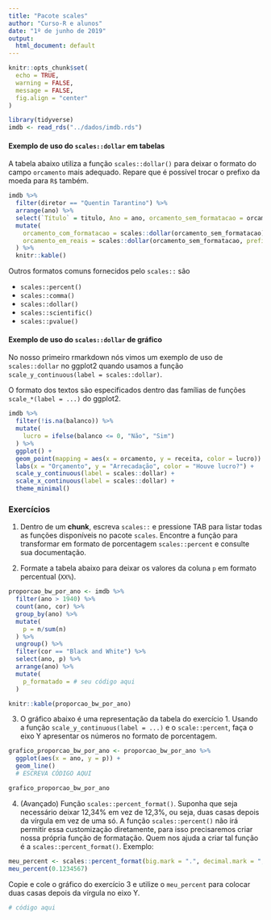 ```yaml
---
title: "Pacote scales"
author: "Curso-R e alunos"
date: "1º de junho de 2019"
output:
  html_document: default
---
```


```r
knitr::opts_chunk$set(
  echo = TRUE, 
  warning = FALSE, 
  message = FALSE,
  fig.align = "center"
)
```

```r
library(tidyverse)
imdb <- read_rds("../dados/imdb.rds")
```

#### Exemplo de uso do `scales::dollar` em tabelas

A tabela abaixo utiliza a função `scales::dollar()` para deixar o formato do campo `orcamento` mais adequado. Repare que é possível trocar o prefixo da moeda para `R$` também.

```r
imdb %>% 
  filter(diretor == "Quentin Tarantino") %>%
  arrange(ano) %>%
  select(`Título` = titulo, Ano = ano, orcamento_sem_formatacao = orcamento) %>%
  mutate(
    orcamento_com_formatacao = scales::dollar(orcamento_sem_formatacao),
    orcamento_em_reais = scales::dollar(orcamento_sem_formatacao, prefix = "R$", big.mark = ".", decimal.mark = ",")
  ) %>%
  knitr::kable()
```


Outros formatos comuns fornecidos pelo `scales::` são

- `scales::percent()`
- `scales::comma()`
- `scales::dollar()`
- `scales::scientific()`
- `scales::pvalue()`


#### Exemplo de uso do `scales::dollar` de gráfico

No nosso primeiro rmarkdown nós vimos um exemplo de uso de `scales::dollar` no ggplot2 quando usamos a função `scale_y_continuous(label = scales::dollar)`. 

O formato dos textos são especificados dentro das famílias de funções `scale_*(label = ...)` do ggplot2.

```r
imdb %>%
  filter(!is.na(balanco)) %>% 
  mutate(
    lucro = ifelse(balanco <= 0, "Não", "Sim")
  ) %>%
  ggplot() +
  geom_point(mapping = aes(x = orcamento, y = receita, color = lucro)) +
  labs(x = "Orçamento", y = "Arrecadação", color = "Houve lucro?") +
  scale_y_continuous(label = scales::dollar) +
  scale_x_continuous(label = scales::dollar) +
  theme_minimal()
```

### Exercícios

1. Dentro de um **chunk**, escreva `scales::` e pressione TAB para listar todas as funções disponíveis no pacote `scales`. Encontre a função para transformar em formato de porcentagem `scales::percent` e consulte sua documentação.

2. Formate a tabela abaixo para deixar os valores da coluna `p` em formato percentual (`XX%`).

```r
proporcao_bw_por_ano <- imdb %>%
  filter(ano > 1940) %>%
  count(ano, cor) %>%
  group_by(ano) %>%
  mutate(
    p = n/sum(n)
  ) %>%
  ungroup() %>%
  filter(cor == "Black and White") %>%
  select(ano, p) %>%
  arrange(ano) %>%
  mutate(
    p_formatado = # seu código aqui
  )

knitr::kable(proporcao_bw_por_ano)
```

3. O gráfico abaixo é uma representação da tabela do exercício 1. Usando a função `scale_y_continuous(label = ...)` e o `scale::percent`, faça o eixo Y apresentar os números no formato de porcentagem.

```r
grafico_proporcao_bw_por_ano <- proporcao_bw_por_ano %>%
  ggplot(aes(x = ano, y = p)) +
  geom_line() 
  # ESCREVA CÓDIGO AQUI

grafico_proporcao_bw_por_ano
```

4. (Avançado) Função `scales::percent_format()`. Suponha que seja necessário deixar 12,34% em vez de 12,3%, ou seja, duas casas depois da vírgula em vez de uma só. A função `scales::percent()` não irá permitir essa customização diretamente, para isso precisaremos criar nossa própria função de formatação. Quem nos ajuda a criar tal função é a `scales::percent_format()`. Exemplo:

```r
meu_percent <- scales::percent_format(big.mark = ".", decimal.mark = ",", accuracy = 0.01)
meu_percent(0.1234567)
```

Copie e cole o gráfico do exercício 3 e utilize o `meu_percent` para colocar duas casas depois da vírgula no eixo Y.

```r
# código aqui
```



